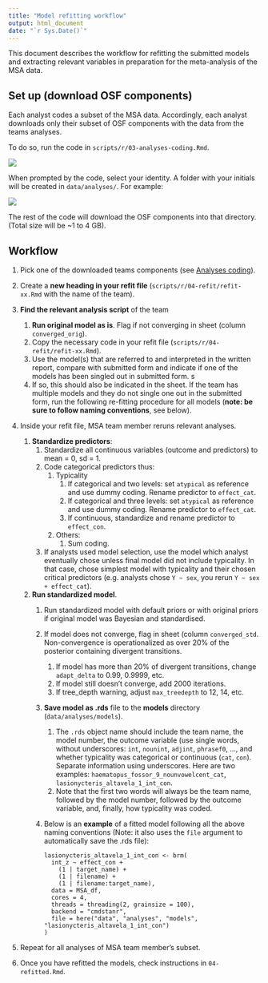 ```yaml
---
title: "Model refitting workflow"
output: html_document
date: "`r Sys.Date()`"
---
```


This document describes the workflow for refitting the submitted models and extracting relevant
variables in preparation for the meta-analysis of the MSA data.

## Set up (download OSF components)

Each analyst codes a subset of the MSA data. Accordingly, each analyst
downloads only their subset of OSF components with the data from the
teams analyses.

To do so, run the code in `scripts/r/03-analyses-coding.Rmd`.

![](../../figs/03-analysis-coding.png)

When prompted by the code, select your identity. A folder with your
initials will be created in `data/analyses/`. For example:

![](../../figs/data-analyses-sc.png)

The rest of the code will download the OSF components into that
directory. (Total size will be ~1 to 4 GB).

## Workflow

1. Pick one of the downloaded teams components (see [Analyses coding](https://docs.google.com/spreadsheets/d/1OOXB-8Uk-fh_urw0Lm4DC0jBueXLIb4Bm-a9--UVXOw/edit#gid=0)).
2. Create a **new heading in your refit file** (`scripts/r/04-refit/refit-xx.Rmd` with the name of the team).
3. **Find the relevant analysis script** of the team
    1. **Run original model as is**.
         Flag if not converging in sheet (column `converged_orig`).
    1. Copy the necessary code in your refit file (`scripts/r/04-refit/refit-xx.Rmd`).
    1. Use the model(s) that are referred to and interpreted in the written report, compare with submitted form and indicate if one of the models has been singled out in submitted form. s
    1. If so, this should also be indicated in the sheet. If the team has multiple models and they do not single one out in the submitted form, run the following re-fitting procedure for all models (**note: be sure to follow naming conventions**, see below).
1. Inside your refit file, MSA team member reruns relevant analyses.
    1. **Standardize predictors**:
        1. Standardize all continuous variables (outcome and predictors) to mean = 0, sd = 1.
        1. Code categorical predictors thus:
            1. Typicality
                1. If categorical and two levels: set `atypical` as
                    reference and use dummy coding. Rename predictor to
                    `effect_cat`.
                1. If categorical and three levels: set `atypical` as
                    reference and use dummy coding. Rename predictor to
                    `effect_cat`.
                1. If continuous, standardize and rename predictor to
                    `effect_con`.
            1. Others:
                1. Sum coding.
        1. If analysts used model selection, use the model which
            analyst eventually chose unless final model did not include
            typicality. In that case, chose simplest model with
            typicality and their chosen critical predictors (e.g.
            analysts chose `Y ~ sex`, you rerun `Y ~ sex + effect_cat`).
    1. **Run standardized model**.
        1. Run standardized model with default priors or with original
            priors if original model was Bayesian and standardised.
        1. If model does not converge, flag in sheet (column
            `converged_std`. Non-convergence is operationalized as over
            20% of the posterior containing divergent transitions.
            1. If model has more than 20% of divergent transitions,
                change `adapt_delta` to 0.99, 0.9999, etc.
            2. If model still doesn't converge, add 2000 iterations.
            3. If tree_depth warning, adjust `max_treedepth` to 12, 14, etc.
        1. **Save model as .rds** file to the **models** directory
          (`data/analyses/models`).
            1. The `.rds` object name should include the team name, the
                model number, the outcome variable (use single words,
                without underscores: `int`, `nounint`, `adjint`, `phrasef0`,
                ..., and whether typicality was categorical or
                continuous (`cat`, `con`). Separate information using
                underscores. Here are two examples:
                `haematopus_fossor_9_nounvowelcent_cat`,
                `lasionycteris_altavela_1_int_con`.
            1. Note that the first two words will always be the team
                name, followed by the model number, followed by the
                outcome variable, and, finally, how typicality was
                coded.
        1. Below is an **example** of a fitted model following all the
            above naming conventions (Note: it also uses the
            `file` argument to automatically save the .rds file):

            ```
            lasionycteris_altavela_1_int_con <- brm(
              int_z ~ effect_con + 
                (1 | target_name) +
                (1 | filename) +
                (1 | filename:target_name), 
              data = MSA_df, 
              cores = 4,
              threads = threading(2, grainsize = 100), 
              backend = "cmdstanr", 
              file = here("data", "analyses", "models", "lasionycteris_altavela_1_int_con")
            )
            ```

1. Repeat for all analyses of MSA team member's subset.

1. Once you have refitted the models, check instructions in `04-refitted.Rmd`.
